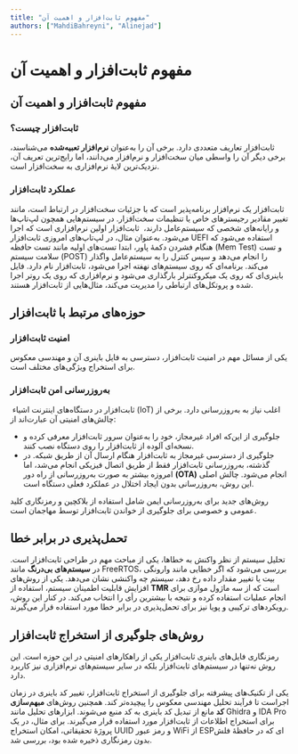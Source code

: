 ```yaml
---
title: "مفهوم ثابت‌افزار و اهمیت آن"
authors: ["MahdiBahreyni", "Alinejad"]
---
```


# مفهوم ثابت‌افزار و اهمیت آن

## مفهوم <Tooltip tip="Firmware"><span>**ثابت‌افزار**</span></Tooltip> و اهمیت آن

### ثابت‌افزار چیست؟

ثابت‌افزار تعاریف متعددی دارد. برخی آن را به‌عنوان
<Tooltip tip="Embedded Software"><span>**نرم‌افزار تعبیه‌شده**</span></Tooltip>
می‌شناسند، برخی دیگر آن را واسطی میان سخت‌افزار و نرم‌افزار می‌دانند، اما رایج‌ترین تعریف آن، نزدیک‌ترین لایۀ نرم‌افزاری به سخت‌افزار است.

### عملکرد ثابت‌افزار

ثابت‌افزار یک نرم‌افزار برنامه‌پذیر است که با جزئیات سخت‌افزار در ارتباط است، مانند تغییر مقادیر رجیسترهای خاص یا تنظیمات سخت‌افزار. در سیستم‌هایی همچون لپ‌تاپ‌ها و رایانه‌‌های شخصی که سیستم‌عامل دارند،  ثابت‌افزار اولین نرم‌افزاری است که اجرا می‌شود. به‌عنوان مثال، در لپ‌تاپ‌های امروزی ثابت‌افزار UEFI استفاده می‌شود که هنگام فشردن دکمۀ پاور، ابتدا تست‌های اولیه مانند تست حافظه (Mem Test) و تست سلامت سیستم (POST) را انجام می‌دهد و سپس کنترل را به سیستم‌عامل واگذار می‌کند. برنامه‌ای که روی سیستم‌های نهفته اجرا می‌شود، ثابت‌افزار نام دارد. فایل باینری‌ای که روی یک میکروکنترلر بارگذاری می‌شود و نرم‌افزاری که روی یک روتر اجرا شده و پروتکل‌های ارتباطی را مدیریت می‌کند، مثال‌هایی از ثابت‌افزار هستند.


## حوزه‌های مرتبط با ثابت‌افزار

### امنیت ثابت‌افزار

یکی از مسائل مهم در امنیت ثابت‌افزار، دسترسی به فایل باینری آن و مهندسی معکوس برای استخراج ویژگی‌های مختلف است.

### به‌روزرسانی امن ثابت‌افزار

 ثابت‌افزار در دستگاه‌های اینترنت اشیاء (IoT) اغلب نیاز به به‌روزرسانی دارد. برخی از چالش‌های امنیتی آن عبارت‌اند از:

- جلوگیری از این‌که افراد غیرمجاز، خود را به‌عنوان سرور ثابت‌افزار معرفی کرده و نسخه‌ای آلوده از ثابت‌افزار را روی دستگاه نصب کنند.
- جلوگیری از دسترسی غیرمجاز به ثابت‌افزار هنگام ارسال آن از طریق شبکه. در گذشته، به‌روزرسانی ثابت‌افزار فقط از طریق اتصال فیزیکی انجام می‌شد، اما امروزه بیشتر به‌ صورت به‌روزرسانی از راه دور
<Tooltip tip="Over the Air"><span>**(OTA)**</span></Tooltip>
انجام می‌شود. چالش اصلی این روش، به‌روزرسانی بدون ایجاد اختلال در عملکرد فعلی دستگاه است.

روش‌های جدید برای به‌روزرسانی ایمن شامل استفاده از بلاکچین و رمزنگاری کلید عمومی و خصوصی برای جلوگیری از خواندن ثابت‌افزار توسط مهاجمان است.

## تحمل‌پذیری در برابر خطا

تحلیل سیستم از نظر واکنش به خطاها، یکی از مباحث مهم در طراحی ثابت‌افزار است. در
<Tooltip tip="Real-Time Systems"><span>**سیستم‌های بی‌درنگ**</span></Tooltip>
مانند FreeRTOS، بررسی می‌شود که اگر خطایی مانند وارونگی بیت یا تغییر مقدار داده رخ دهد، سیستم چه واکنشی نشان می‌دهد.
یکی از روش‌های افزایش قابلیت اطمینان سیستم، استفاده از
<Tooltip tip="Triple Modular Redundancy"><span>**TMR**</span></Tooltip>
است که از سه ماژول موازی برای انجام عملیات استفاده کرده و نتیجه با بیشترین رأی را انتخاب می‌کند. در کنار این روش، رویکردهای ترکیبی و پویا نیز برای تحمل‌پذیری در برابر خطا مورد استفاده قرار می‌گیرند.

## روش‌های جلوگیری از استخراج ثابت‌افزار


رمزنگاری فایل‌های باینری ثابت‌افزار یکی از راهکارهای امنیتی در این حوزه است. این روش نه‌تنها در سیستم‌های ثابت‌افزار بلکه در سایر سیستم‌های نرم‌افزاری نیز کاربرد دارد.

یکی از تکنیک‌های پیشرفته برای جلوگیری از استخراج ثابت‌افزار، تغییر کد باینری در زمان اجراست تا فرآیند تحلیل مهندسی معکوس را پیچیده‌تر کند. همچنین روش‌های
<Tooltip tip="Obfuscation"><span>**مبهم‌سازی کد**</span></Tooltip>
مانع از تبدیل کد باینری به کد منبع می‌شوند.
ابزارهای تحلیل مانند Ghidra و IDA Pro برای استخراج اطلاعات از ثابت‌افزار مورد استفاده قرار می‌گیرند. برای مثال، در یک پروژۀ تحقیقاتی، امکان استخراج UUID و رمز عبور WiFi از ESPای که در حافظۀ فلش بدون رمزنگاری ذخیره شده بود، بررسی شد.